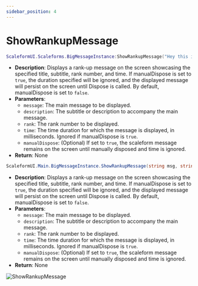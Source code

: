 ```yaml
---
sidebar_position: 4
---
```


# ShowRankupMessage


<Tabs>

<TabItem value="lua" label="Lua">

```lua
ScaleformUI.Scaleforms.BigMessageInstance:ShowRankupMessage("Hey this is a example", "This is a subtitle", 50, 5000, false)
```
- **Description**: Displays a rank-up message on the screen showcasing the specified title, subtitle, rank number, and time. If manualDispose is set to `true`, the duration specified will be ignored, and the displayed message will persist on the screen until Dispose is called. By default, manualDispose is set to `false`.
- **Parameters**:
  - `message`: The main message to be displayed.
  - `description`: The subtitle or description to accompany the main message.
  - `rank`: The rank number to be displayed.
  - `time`: The time duration for which the message is displayed, in milliseconds. Ignored if manualDispose is `true`.
  - `manualDispose`: (Optional) If set to `true`, the scaleform message remains on the screen until manually disposed and time is ignored.
- **Return**: None

</TabItem>
<TabItem value="csharp" label="C#">

```csharp
ScaleformUI.Main.BigMessageInstance.ShowRankupMessage(string msg, string subtitle, int rank, int time = 5000, bool manualDispose = false);
```
- **Description**: Displays a rank-up message on the screen showcasing the specified title, subtitle, rank number, and time. If manualDispose is set to `true`, the duration specified will be ignored, and the displayed message will persist on the screen until Dispose is called. By default, manualDispose is set to `false`.
- **Parameters**:
  - `message`: The main message to be displayed.
  - `description`: The subtitle or description to accompany the main message.
  - `rank`: The rank number to be displayed.
  - `time`: The time duration for which the message is displayed, in milliseconds. Ignored if manualDispose is `true`.
  - `manualDispose`: (Optional) If set to `true`, the scaleform message remains on the screen until manually disposed and time is ignored.
- **Return**: None

</TabItem>
</Tabs>

![ShowRankupMessage](https://i.imgur.com/Q0qmUOl.png)